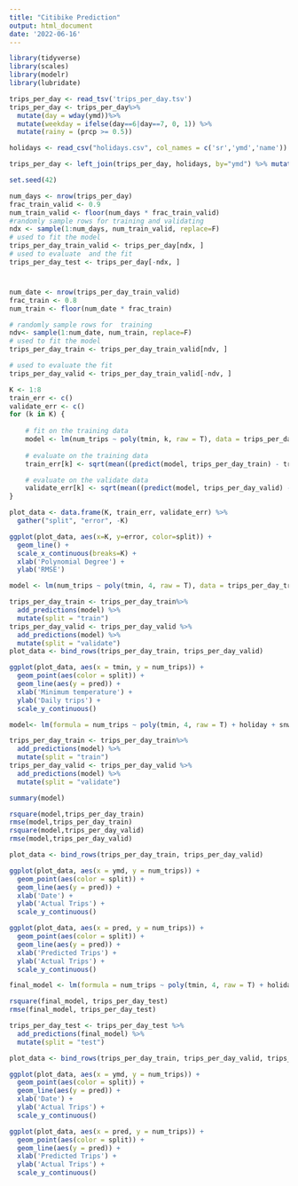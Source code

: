 ```yaml
---
title: "Citibike Prediction"
output: html_document
date: '2022-06-16'
---
```


```r
library(tidyverse)
library(scales)
library(modelr)
library(lubridate)

```
```r
trips_per_day <- read_tsv('trips_per_day.tsv') 
trips_per_day <- trips_per_day%>%
  mutate(day = wday(ymd))%>%
  mutate(weekday = ifelse(day==6|day==7, 0, 1)) %>%
  mutate(rainy = (prcp >= 0.5))

holidays <- read_csv("holidays.csv", col_names = c('sr','ymd','name')) %>% select(ymd) %>% mutate(holiday=1)

trips_per_day <- left_join(trips_per_day, holidays, by="ymd") %>% mutate(holiday = ifelse(is.na(holiday), 0, 1))
```


```r
set.seed(42)

num_days <- nrow(trips_per_day)
frac_train_valid <- 0.9
num_train_valid <- floor(num_days * frac_train_valid)
#randomly sample rows for training and validating
ndx <- sample(1:num_days, num_train_valid, replace=F)
# used to fit the model
trips_per_day_train_valid <- trips_per_day[ndx, ]
# used to evaluate  and the fit
trips_per_day_test <- trips_per_day[-ndx, ]

```
#
```r
num_date <- nrow(trips_per_day_train_valid)
frac_train <- 0.8
num_train <- floor(num_date * frac_train)

# randomly sample rows for  training
ndv<- sample(1:num_date, num_train, replace=F)
# used to fit the model
trips_per_day_train <- trips_per_day_train_valid[ndv, ]

# used to evaluate the fit
trips_per_day_valid <- trips_per_day_train_valid[-ndv, ]


```

```r
K <- 1:8
train_err <- c()
validate_err <- c()
for (k in K) {
  
    # fit on the training data
    model <- lm(num_trips ~ poly(tmin, k, raw = T), data = trips_per_day_train)
    
    # evaluate on the training data
    train_err[k] <- sqrt(mean((predict(model, trips_per_day_train) - trips_per_day_train$num_trips)^2))

    # evaluate on the validate data
    validate_err[k] <- sqrt(mean((predict(model, trips_per_day_valid) - trips_per_day_valid$num_trips)^2))
}
```

```r
plot_data <- data.frame(K, train_err, validate_err) %>%
  gather("split", "error", -K)

ggplot(plot_data, aes(x=K, y=error, color=split)) +
  geom_line() +
  scale_x_continuous(breaks=K) +
  xlab('Polynomial Degree') +
  ylab('RMSE')
```
```r
model <- lm(num_trips ~ poly(tmin, 4, raw = T), data = trips_per_day_train)

trips_per_day_train <- trips_per_day_train%>%
  add_predictions(model) %>%
  mutate(split = "train")
trips_per_day_valid <- trips_per_day_valid %>%
  add_predictions(model) %>%
  mutate(split = "validate")
plot_data <- bind_rows(trips_per_day_train, trips_per_day_valid)

ggplot(plot_data, aes(x = tmin, y = num_trips)) +
  geom_point(aes(color = split)) +
  geom_line(aes(y = pred)) +
  xlab('Minimum temperature') +
  ylab('Daily trips') +
  scale_y_continuous()
```

```r
model<- lm(formula = num_trips ~ poly(tmin, 4, raw = T) + holiday + snwd + prcp + snow + rainy + weekday + poly(tmax, 4, raw = T), data = trips_per_day_train)

trips_per_day_train <- trips_per_day_train%>%
  add_predictions(model) %>%
  mutate(split = "train")
trips_per_day_valid <- trips_per_day_valid %>%
  add_predictions(model) %>%
  mutate(split = "validate")

summary(model)
```

```r
rsquare(model,trips_per_day_train)
rmse(model,trips_per_day_train)
rsquare(model,trips_per_day_valid)
rmse(model,trips_per_day_valid)
```

```r
plot_data <- bind_rows(trips_per_day_train, trips_per_day_valid)

ggplot(plot_data, aes(x = ymd, y = num_trips)) +
  geom_point(aes(color = split)) +
  geom_line(aes(y = pred)) +
  xlab('Date') +
  ylab('Actual Trips') +
  scale_y_continuous()

ggplot(plot_data, aes(x = pred, y = num_trips)) +
  geom_point(aes(color = split)) +
  geom_line(aes(y = pred)) +
  xlab('Predicted Trips') +
  ylab('Actual Trips') +
  scale_y_continuous()
```

```r
final_model <- lm(formula = num_trips ~ poly(tmin, 4, raw = T) + holiday + snwd + prcp + snow + rainy + weekday + poly(tmax, 4, raw = T), data = trips_per_day_train)

rsquare(final_model, trips_per_day_test)
rmse(final_model, trips_per_day_test)

trips_per_day_test <- trips_per_day_test %>%
  add_predictions(final_model) %>%
  mutate(split = "test")
```


```r
plot_data <- bind_rows(trips_per_day_train, trips_per_day_valid, trips_per_day_test)

ggplot(plot_data, aes(x = ymd, y = num_trips)) +
  geom_point(aes(color = split)) +
  geom_line(aes(y = pred)) +
  xlab('Date') +
  ylab('Actual Trips') +
  scale_y_continuous()

ggplot(plot_data, aes(x = pred, y = num_trips)) +
  geom_point(aes(color = split)) +
  geom_line(aes(y = pred)) +
  xlab('Predicted Trips') +
  ylab('Actual Trips') +
  scale_y_continuous()
```